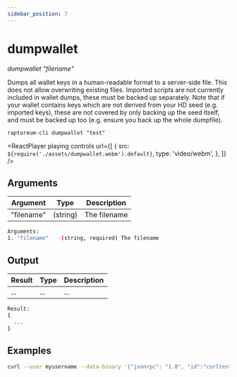 ```yaml
---
sidebar_position: 7
---
```



# dumpwallet

_dumpwallet "filename"_

Dumps all wallet keys in a human-readable format to a server-side file. This does not allow overwriting existing files.
Imported scripts are not currently included in wallet dumps, these must be backed up separately.
Note that if your wallet contains keys which are not derived from your HD seed (e.g. imported keys), these are not covered by
only backing up the seed itself, and must be backed up too (e.g. ensure you back up the whole dumpfile).

`raptoreum-cli dumpwallet "test"`

<ReactPlayer
  playing
  controls
  url={[
    {
      src: `${require('./assets/dumpwallet.webm').default}`,
      type: 'video/webm',
    },
  ]}
/>

## Arguments

| Argument   | Type     | Description  |
| ---------- | -------- | ------------ |
| "filename" | (string) | The filename |

```bash
Arguments:
1. "filename"    (string, required) The filename
```

## Output

| Result | Type | Description |
| ------ | ---- | ----------- |
| ...    | ...  | ...         |

```bash
Result:
{
  ...
}
```

## Examples

```bash
curl --user myusername --data-binary '{"jsonrpc": "1.0", "id":"curltest", "method": "dumpwallet", "params": ["test"] }' -H 'content-type: text/plain;' http://127.0.0.1:9998/
```
